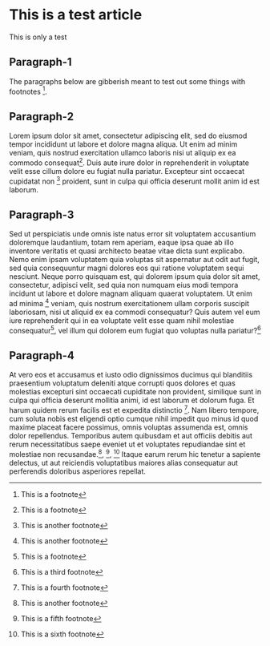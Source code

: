 


# This is a test article
This is only a test

## Paragraph-1
The paragraphs below are gibberish meant to test out some things with footnotes [^1].

<TestSolution />

## Paragraph-2
Lorem ipsum dolor sit amet, consectetur adipiscing elit, sed do eiusmod tempor incididunt ut labore et dolore magna aliqua. Ut enim ad minim veniam, quis nostrud exercitation ullamco laboris nisi ut aliquip ex ea commodo consequat[^1]. Duis aute irure dolor in reprehenderit in voluptate velit esse cillum dolore eu fugiat nulla pariatur. Excepteur sint occaecat cupidatat non [^2] proident, sunt in culpa qui officia deserunt mollit anim id est laborum. 

<TestSolution />

## Paragraph-3
Sed ut perspiciatis unde omnis iste natus error sit voluptatem accusantium doloremque laudantium, totam rem aperiam, eaque ipsa quae ab illo inventore veritatis et quasi architecto beatae vitae dicta sunt explicabo. Nemo enim ipsam voluptatem quia voluptas sit aspernatur aut odit aut fugit, sed quia consequuntur magni dolores eos qui ratione voluptatem sequi nesciunt. Neque porro quisquam est, qui dolorem ipsum quia dolor sit amet, consectetur, adipisci velit, sed quia non numquam eius modi tempora incidunt ut labore et dolore magnam aliquam quaerat voluptatem. Ut enim ad minima  [^2] veniam, quis nostrum exercitationem ullam corporis suscipit laboriosam, nisi ut aliquid ex ea commodi consequatur? Quis autem vel eum iure reprehenderit qui in ea voluptate velit esse quam nihil molestiae consequatur[^1], vel illum qui dolorem eum fugiat quo voluptas nulla pariatur?[^3]

<TestSolution />

## Paragraph-4
At vero eos et accusamus et iusto odio dignissimos ducimus qui blanditiis praesentium voluptatum deleniti atque corrupti quos dolores et quas molestias excepturi sint occaecati cupiditate non provident, similique sunt in culpa qui officia deserunt mollitia animi, id est laborum et dolorum fuga. Et harum quidem rerum facilis est et expedita distinctio [^4]. Nam libero tempore, cum soluta nobis est eligendi optio cumque nihil impedit quo minus id quod maxime placeat facere possimus, omnis voluptas assumenda est, omnis dolor repellendus. Temporibus autem quibusdam et aut officiis debitis aut rerum necessitatibus saepe eveniet ut et voluptates repudiandae sint et molestiae non recusandae.[^2], [^5], [^6] Itaque earum rerum hic tenetur a sapiente delectus, ut aut reiciendis voluptatibus maiores alias consequatur aut perferendis doloribus asperiores repellat.

[^1]: This is a footnote
[^2]: This is another footnote
[^3]: This is a third footnote
[^4]: This is a fourth footnote
[^5]: This is a fifth footnote
[^6]: This is a sixth footnote
